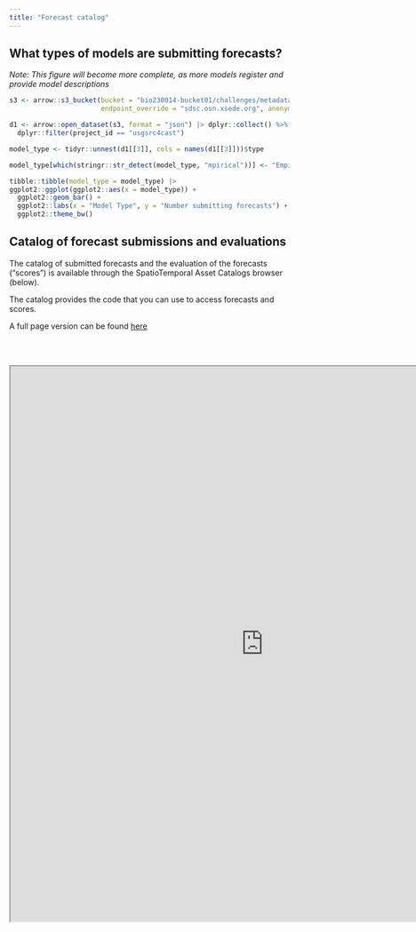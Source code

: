 ```yaml
---
title: "Forecast catalog"
---
```


## What types of models are submitting forecasts?

*Note: This figure will become more complete, as more models register and provide model descriptions*

```r
s3 <- arrow::s3_bucket(bucket = "bio230014-bucket01/challenges/metadata/model_id/",
                       endpoint_override = "sdsc.osn.xsede.org", anonymous = TRUE)

d1 <- arrow::open_dataset(s3, format = "json") |> dplyr::collect() %>% 
  dplyr::filter(project_id == "usgsrc4cast")

model_type <- tidyr::unnest(d1[[3]], cols = names(d1[[3]]))$type

model_type[which(stringr::str_detect(model_type, "mpirical"))] <- "Empirical"

tibble::tibble(model_type = model_type) |> 
ggplot2::ggplot(ggplot2::aes(x = model_type)) +
  ggplot2::geom_bar() +
  ggplot2::labs(x = "Model Type", y = "Number submitting forecasts") +
  ggplot2::theme_bw()
```

## Catalog of forecast submissions and evaluations {#sec-spatiotemporal-asset-catalog}

The catalog of submitted forecasts and the evaluation of the forecasts ("scores") is available through the SpatioTemporal Asset Catalogs browser (below).\ 

The catalog provides the code that you can use to access forecasts and scores.\ 

A full page version can be found [here](https://radiantearth.github.io/stac-browser/#/external/raw.githubusercontent.com/eco4cast/usgsrc4cast-ci/main/catalog/catalog.json)\

<br /> <br />

```{=html}
<iframe width="910" height="1000" src="https://radiantearth.github.io/stac-browser/#/external/raw.githubusercontent.com/eco4cast/usgsrc4cast-ci/main/catalog/catalog.json" title="Webpage example"></iframe>
```
